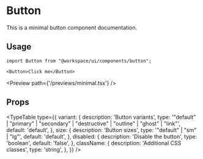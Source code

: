 # Button

This is a minimal button component documentation.

## Usage

```tsx
import Button from "@workspace/ui/components/button";

<Button>Click me</Button>
```


<Preview path={'/previews/minimal.tsx'} />

## Props

<TypeTable
  type={{
    variant: {
      description: 'Button variants',
      type: '"default" | "primary" | "secondary" | "destructive" | "outline" | "ghost" | "link"',
      default: 'default',
    },
    size: {
      description: 'Button sizes',
      type: '"default" | "sm" | "lg"',
      default: 'default',
    },
    disabled: {
      description: 'Disable the button',
      type: 'boolean',
      default: 'false',
    },
    className: {
      description: 'Additional CSS classes',
      type: 'string',
    },
  }}
/>
